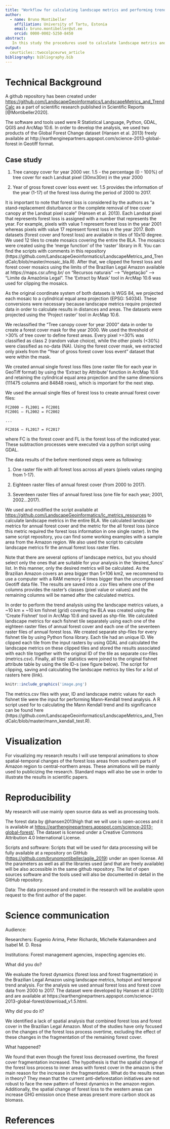 ```yaml
---
title: "Workflow for calculating landscape metrics and performing trend analysis on large-scale data"
author:
  - name: Bruno Montibeller
    affiliation: University of Tartu, Estonia
    email: bruno.montibeller@ut.ee
    orcid: 0000-0002-5250-8450
abstract:
   In this study the procedures used to calculate landscape metrics and perform trend analysis for large-scale data are described. The main idea was to investigate spatial-temporal changes of the forest loss and forest cover fragmentation process in the Brazilian Legal Amazon (BLA) from 2000-2017. The workflow is applicable on any other region or area.
output:
  ceurticles::twocolpceurws_article
bibliography: bibliography.bib
---
```


# Technical Background

A github repository has been created under [https://github.com/LandscapeGeoinformatics/LandscapeMetrics_and_TrendCalc](https://github.com/LandscapeGeoinformatics/LandscapeMetrics_and_TrendCalc) as a part of scientific research published in Scientific Reports [@Montibeller2020].

The software and tools used were R Statistical Language, Python, GDAL, QGIS and ArcMap 10.6. 
In order to develop the analysis, we used two products of the Global Forest Change dataset (Hansen et al. 2013) freely available at http://earthenginepartners.appspot.com/science-2013-global-forest in Geotiff format. 

## Case study

1) Tree canopy cover for year 2000 ver. 1.5 - the percentage (0 - 100%) of tree cover for each Landsat pixel (30mx30m) in the year 2000 

2) Year of gross forest cover loss event ver. 1.5 provides the information of the year (1-17) of the forest loss during the period of 2000 to 2017.

It is important to note that forest loss is considered by the authors as "a stand-replacement disturbance or the complete removal of tree cover canopy at the Landsat pixel scale" (Hansen et al. 2013). Each Landsat pixel that represents forest loss is assigned with a number that represents the year. For example, pixels with value 1 represent forest loss in the year 2001 whereas pixels with value 17 represent forest loss in the year 2017. 
Both datasets (forest cover and forest loss) are available in tiles of 10x10 degree. We used 12 tiles to create mosaics covering the entire the BLA. The mosaics were created using the ‘merge function’ of the ‘raster’ library in R. You can find the scripts with comments in this repository (https://github.com/LandscapeGeoinformatics/LandscapeMetrics_and_TrendCalc/blob/master/mosaic_bla.R). After that, we clipped the forest loss and forest cover mosaics using the limits of the Brazilian Legal Amazon available at https://maps.csr.ufmg.br/ on “Recursos naturais” –> “Vegetação” –> “Limite da Amazônia Legal”. The ‘Extract by Mask’ tool in ArcMap 10.6 was used for clipping the mosaics. 

As the original coordinate system of both datasets is WGS 84, we projected each mosaic to a cylindrical equal area projection (EPSG: 54034). These conversions were necessary because landscape metrics require projected data in order to calculate results in distances and areas. The datasets were projected using the ‘Project raster’ tool in ArcMap 10.6. 

We reclassified the “Tree canopy cover for year 2000” data in order to create a forest cover mask for the year 2000. We used the threshold of >30% of tree cover to define forest areas. Every pixel >=30% was classified as class 2 (random value choice), while the other pixels (<30%) were classified as no-data (NA). Using the forest cover mask, we extracted only pixels from the “Year of gross forest cover loss event” dataset that were within the mask. 

We created annual single forest loss files (one raster file for each year in GeoTiff format) by using the ‘Extract by Attribute’ function in ArcMap 10.6 and retaining the cylindrical equal area projection and the same dimensions (111475 columns and 84848 rows), which is important for the next step. 

We used the annual single files of forest loss to create annual forest cover files:

```
FC2000 – FL2001 = FC2001	
FC2001 – FL2002 = FC2002

...

FC2016 – FL2017 = FC2017
```

where FC is the forest cover and FL is the forest loss of the indicated year. These subtraction processes were executed via a python script using GDAL. 

The data results of the before mentioned steps were as following:

1) One raster file with all forest loss across all years (pixels values ranging from 1-17).

2) Eighteen raster files of annual forest cover (from 2000 to 2017).

3) Seventeen raster files of annual forest loss (one file for each year; 2001, 2002…2017). 

We used and modified the script available at [https://github.com/LandscapeGeoinformatics/lc_metrics_resources](https://github.com/LandscapeGeoinformatics/lc_metrics_resources) to calculate landscape metrics in the entire BLA. We calculated landscape metrics for annual forest cover and the metric for the all forest loss (since this metric required the forest loss information in one single raster). In the same script repository, you can find some working examples with a sample area from the Amazon region. We also used the script to calculate landscape metrics fir the annual forest loss raster files. 

Note that there are several options of landscape metrics, but you should select only the ones that are suitable for your analysis in the ‘desired_funcs’ list. In this manner, only the desired metrics will be calculated. As the Brazilian Amazon covers an area bigger than 5×106 km2, we recommend to use a computer with a RAM memory 4 times bigger than the uncompressed Geotiff data file. The results are saved into a .csv files where one of the columns provides the raster’s classes (pixel value or values) and the remaining columns will be named after the calculated metrics. 

In order to perform the trend analysis using the landscape metrics values, a \~10 km × \~10 km fishnet (grid) covering the BLA was created using the ‘Create Fishnet’ tool in ArcMap 10.6 and saved as shp-file. We calculated landscape metrics for each fishnet tile separately using each one of the eighteen raster files of annual forest cover and each one of the seventeen raster files of annual forest loss. We created separate shp-files for every fishnet tile by using Python fiona library. Each tile had an unique ID. We clipped each tile from the input rasters by using GDAL and calculated the landscape metrics on these clipped tiles and stored the results associated with each tile together with the original ID of the tile as separate csv-files (metrics.csv). Finally, all tiles’ statistics were joined to the original fishnet attribute table by using the tile ID-s (see figure below). The script for clipping, saving and calculating the landscape metrics by tiles for a list of rasters here (link). 

```r
knitr::include_graphics('image.png')
```

The metrics.csv files with year, ID and landscape metric values for each fishnet tile were the input for performing Mann-Kendall trend analysis. A R script used for to calculating the Mann Kendall trend and its significance can be found here (https://github.com/LandscapeGeoinformatics/LandscapeMetrics_and_TrendCalc/blob/master/mann_kendall_test.R). 

# Visualization

For visualizing my research results I will use temporal animations to show spatial-temporal changes of the forest loss areas from southern parts of Amazon region to central-northern areas. These animations will be mainly used to publicizing the research.
Standard maps will also be use in order to illustrate the results in scientific papers.

# Reproducibility

My research will use mainly open source data as well as processing tools. 

The forest data by @hansen2013high that we will use is open-access and it is available at [https://earthenginepartners.appspot.com/science-2013-global-forest/](https://earthenginepartners.appspot.com/science-2013-global-forest/). The dataset is licensed under a Creative Commons Attribution 4.0 International License. 

Scripts and software: Scripts that will be used for data processing will be fully available at a repository on GitHub ([https://github.com/brunomontibeller/agile_2019](https://github.com/brunomontibeller/agile_2019)) under an open license. All the parameters as well as all the libraries used (and that are freely available) will be also accessible in the same github repository. The list of open sources software and the tools used will also be documented in detail in the GitHub repository. 

Data: The data processed and created in the research will be available upon request to the first author of the paper. 

# Science communication

Audience:

Researchers: Eugenio Arima, Peter Richards, Michelle Kalamandeen and Isabel M. D. Rosa

Institutions: Forest management agencies, inspecting agencies etc. 

What did you do?

We evaluate the forest dynamics (forest loss and forest fragmentation) in the Brazilian Legal Amazon using landscape metrics, hotspot and temporal trend analysis. For the analysis we used annual forest loss and forest cove data from 2000 to 2017. The dataset were developed by Hansen et al (2013) and are available at https://earthenginepartners.appspot.com/science-2013-global-forest/download_v1.5.html. 

Why did you do it?

We identified a lack of spatial analysis that combined forest loss and forest cover in the Brazilian Legal Amazon. Most of the studies have only focused on the changes of the forest loss process overtime, excluding the effect of these changes in the fragmentation of the remaining forest cover. 

What happened?

We found that even though the forest loss decreased overtime, the forest cover fragmentation increased. The hypothesis is that the spatial change of the forest loss process to inner areas with forest cover in the amazon is the main reason for the increase in the fragmentation.
What do the results mean in theory? 
They mean that the current anti-deforestation initiatives are not robust to face the new pattern of forest dynamics in the amazon region. Additionally, the spatial change of forest loss to the western areas can increase GHG emission once these areas present more carbon stock as biomass.

# References {-}
